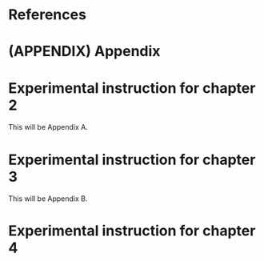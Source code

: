 # References {-}

<div id="refs"></div>

# (APPENDIX) Appendix {-} 

# Experimental instruction for chapter 2

This will be Appendix A.

# Experimental instruction for chapter 3

This will be Appendix B.


# Experimental instruction for chapter 4